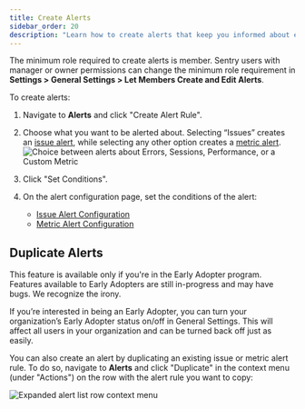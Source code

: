 ```yaml
---
title: Create Alerts
sidebar_order: 20
description: "Learn how to create alerts that keep you informed about errors and performance issues in your application."
---
```


<Note>

The minimum role required to create alerts is member. Sentry users with manager or owner permissions can change the minimum role requirement in **Settings > General Settings > Let Members Create and Edit Alerts**.

</Note>

To create alerts:
1. Navigate to **Alerts** and click "Create Alert Rule".
1. Choose what you want to be alerted about. Selecting “Issues” creates an [issue alert](/product/alerts/alert-types/#issue-alerts), while selecting any other option creates a [metric alert](/product/alerts/alert-types/#metric-alerts).
    ![Choice between alerts about Errors, Sessions, Performance, or a Custom Metric](create-new-alert-rule.png)

1. Click "Set Conditions".
1. On the alert configuration page, set the conditions of the alert:
    - [Issue Alert Configuration](/product/alerts/create-alerts/issue-alert-config/)
    - [Metric Alert Configuration](/product/alerts/create-alerts/metric-alert-config/)


## Duplicate Alerts

<Note>

  This feature is available only if you're in the Early Adopter program. Features available to Early Adopters are still in-progress and may have bugs. We recognize the irony.

  If you’re interested in being an Early Adopter, you can turn your organization’s Early Adopter status on/off in General Settings. This will affect all users in your organization and can be turned back off just as easily.

</Note>

You can also create an alert by duplicating an existing issue or metric alert rule. To do so, navigate to **Alerts** and click "Duplicate" in the context menu (under "Actions") on the row with the alert rule you want to copy:

![Expanded alert list row context menu](alert-list-row-menu.png)
